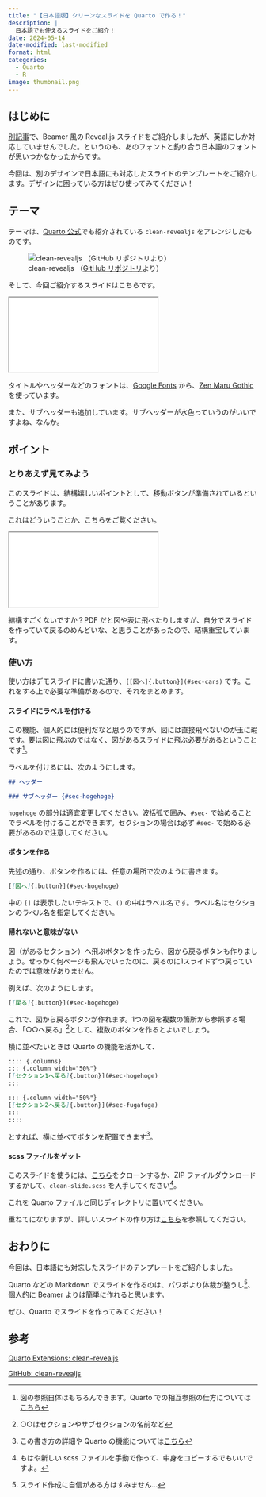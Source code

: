 ```yaml
---
title: "【日本語版】クリーンなスライドを Quarto で作る！"
description: |
  日本語でも使えるスライドをご紹介！
date: 2024-05-14
date-modified: last-modified
format: html
categories:
  - Quarto
  - R
image: thumbnail.png
---
```


## はじめに

[別記事](../240512_beamer/index.html)で、Beamer 風の Reveal.js スライドをご紹介しましたが、英語にしか対応していませんでした。というのも、あのフォントと釣り合う日本語のフォントが思いつかなかったからです。

今回は、別のデザインで日本語にも対応したスライドのテンプレートをご紹介します。デザインに困っている方はぜひ使ってみてください！

## テーマ

テーマは、[Quarto 公式](https://quarto.org/docs/extensions/listing-revealjs.html)でも紹介されている `clean-revealjs` をアレンジしたものです。

![clean-revealjs （[GitHub リポジトリ](https://github.com/grantmcdermott/quarto-revealjs-clean?tab=readme-ov-file)より）](clean-revealjs.png)

そして、今回ご紹介するスライドはこちらです。

<div>

```{=html}
<iframe class="slide-deck" src="demo/demo1/demo.html"></iframe>
```

</div>

タイトルやヘッダーなどのフォントは、[Google Fonts](https://fonts.google.com/) から、[Zen Maru Gothic](https://fonts.google.com/specimen/Zen+Maru+Gothic?query=zen+) を使っています。

また、サブヘッダーも追加しています。サブヘッダーが水色っていうのがいいですよね、なんか。

## ポイント

### とりあえず見てみよう

このスライドは、結構嬉しいポイントとして、移動ボタンが準備されているということがあります。

これはどういうことか、こちらをご覧ください。

<div>

```{=html}
<iframe class="slide-deck" src="demo/demo2/demo.html"></iframe>
```

</div>

結構すごくないですか？PDF だと図や表に飛べたりしますが、自分でスライドを作っていて戻るのめんどいな、と思うことがあったので、結構重宝しています。

### 使い方

使い方はデモスライドに書いた通り、`[[図へ]{.button}](#sec-cars)` です。これをする上で必要な準備があるので、それをまとめます。

#### スライドにラベルを付ける

この機能、個人的には便利だなと思うのですが、図には直接飛べないのが玉に瑕です。要は図に飛ぶのではなく、図があるスライドに飛ぶ必要があるということです^[図の参照自体はもちろんできます。Quarto での相互参照の仕方については[こちら](../240509_cross_reference/index.html)]。

ラベルを付けるには、次のようにします。


```.markdown
## ヘッダー

### サブヘッダー {#sec-hogehoge}
```

`hogehoge` の部分は適宜変更してください。波括弧で囲み、`#sec-` で始めることでラベルを付けることができます。セクションの場合は必ず `#sec-` で始める必要があるので注意してください。

#### ボタンを作る

先述の通り、ボタンを作るには、任意の場所で次のように書きます。

```.markdown
[[図へ]{.button}](#sec-hogehoge)
```

中の `[]` は表示したいテキストで、`()` の中はラベル名です。ラベル名はセクションのラベル名を指定してください。

#### 帰れないと意味がない

図（があるセクション）へ飛ぶボタンを作ったら、図から戻るボタンも作りましょう。せっかく何ページも飛んでいったのに、戻るのに1スライドずつ戻っていたのでは意味がありません。

例えば、次のようにします。

```.markdown
[[戻る]{.button}](#sec-hogehoge)
```

これで、図から戻るボタンが作れます。1つの図を複数の箇所から参照する場合、「○○へ戻る」^[○○はセクションやサブセクションの名前など]として、複数のボタンを作るとよいでしょう。

横に並べたいときは Quarto の機能を活かして、

```.markdown
:::: {.columns}
::: {.column width="50%"}
[[セクション1へ戻る]{.button}](#sec-hogehoge)
:::

::: {.column width="50%"}
[[セクション2へ戻る]{.button}](#sec-fugafuga)
:::
::::
```

とすれば、横に並べてボタンを配置できます^[この書き方の詳細や Quarto の機能については[こちら](../240512_revealjs/index.html)]。

#### scss ファイルをゲット

このスライドを使うには、[こちら](https://github.com/yo5uke/clean-slide)をクローンするか、ZIP ファイルダウンロードするかして、`clean-slide.scss` を入手してください^[もはや新しい scss ファイルを手動で作って、中身をコピーするでもいいですよ。]。

これを Quarto ファイルと同じディレクトリに置いてください。

重ねてになりますが、詳しいスライドの作り方は[こちら](../240512_revealjs/index.html)を参照してください。

## おわりに

今回は、日本語にも対忘したスライドのテンプレートをご紹介しました。

Quarto などの Markdown でスライドを作るのは、パワポより体裁が整うし^[スライド作成に自信がある方はすみません…]、個人的に Beamer よりは簡単に作れると思います。

ぜひ、Quarto でスライドを作ってみてください！

## 参考
:::{.callout-tip appearance="minimal"}
[Quarto Extensions: clean-revealjs](https://quarto.org/docs/extensions/listing-revealjs.html)
:::

:::{.callout-tip appearance="minimal"}
[GitHub: clean-revealjs](https://github.com/grantmcdermott/quarto-revealjs-clean?tab=readme-ov-file)
:::